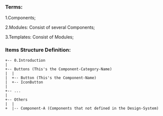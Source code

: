 
<Meta title="Introduction" />

### Terms:

1.Components;

2.Modules: Consist of several Components;

3.Templates: Consist of Modules;

### Items Structure Definition:

```
+-- 0.Introduction
|
+-- Buttons (This's the Component-Category-Name)
|  |
|  +-- Button (This's the Component-Name)
|  +-- IconButton
|
+-- ...
|
+-- Others
|  |
+  |-- Component-A (Components that not defined in the Design-System)
```
